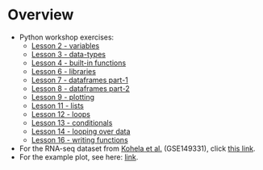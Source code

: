

# Overview 

<!-- - For the python workshop exercises, see here: [exercises](py-intro/exercises.qmd). -->
- Python workshop exercises:
    - [Lesson 2 - variables](py-intro/02-variables.qmd) 
    - [Lesson 3 - data-types](py-intro/03-data-types.qmd)
    - [Lesson 4 - built-in functions](py-intro/04-functions.qmd)
    - [Lesson 6 - libraries](py-intro/06-libraries.qmd)
    - [Lesson 7 - dataframes part-1](py-intro/07-dataframes-1.qmd)
    - [Lesson 8 - dataframes part-2](py-intro/08-dataframes-2.qmd)
    - [Lesson 9 - plotting](py-intro/09-plotting.qmd)
    - [Lesson 11 - lists](py-intro/11-lists.qmd)
    - [Lesson 12 - loops](py-intro/12-loops.qmd)
    - [Lesson 13 - conditionals](py-intro/13-conditionals.qmd)
    - [Lesson 14 - looping over data](py-intro/14-looping-over-data.qmd)
    - [Lesson 16 - writing functions](py-intro/16-functions.qmd)
- For the RNA-seq dataset from [Kohela et al.](https://doi.org/10.1126/scitranslmed.abf2750) (GSE149331), click [this link](py-intro/kohela-et-al.csv).
- For the example plot, see here: [link](py-intro/plot.qmd).


<!-- - For additional exercises, see here: [additional exercises](py-intro/additional_exercises.qmd). -->

